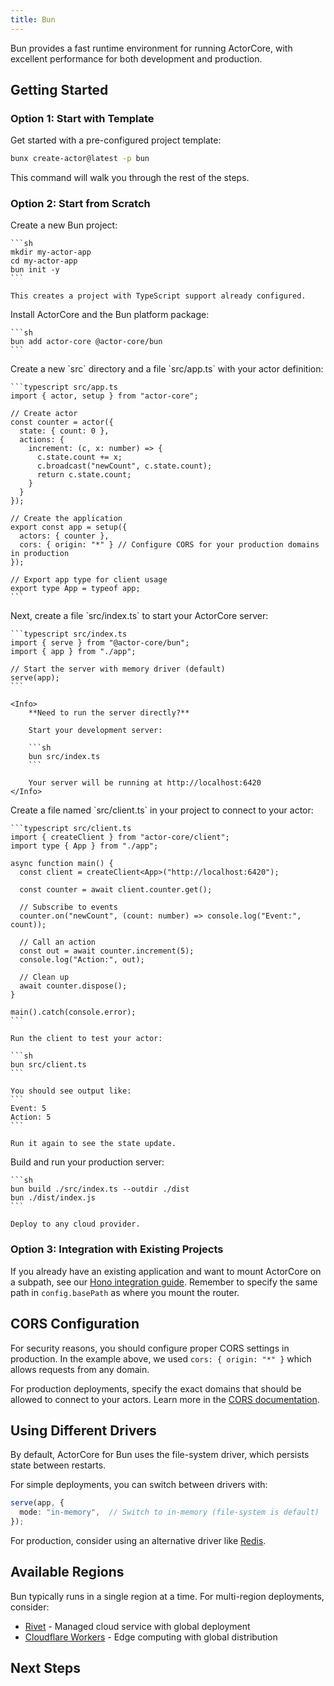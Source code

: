 ```yaml
---
title: Bun
---
```



Bun provides a fast runtime environment for running ActorCore, with excellent performance for both development and production.

<MvpWarning />

## Getting Started

### Option 1: Start with Template

Get started with a pre-configured project template:

```sh
bunx create-actor@latest -p bun
```

This command will walk you through the rest of the steps.

### Option 2: Start from Scratch

<Steps>
  <Step title="Create a new Bun project">
    Create a new Bun project:
    
    ```sh
    mkdir my-actor-app
    cd my-actor-app
    bun init -y
    ```
    
    This creates a project with TypeScript support already configured.
  </Step>

  <Step title="Install ActorCore">
    Install ActorCore and the Bun platform package:
    
    ```sh
    bun add actor-core @actor-core/bun
    ```
  </Step>

  <Step title="Define your actor">
    Create a new `src` directory and a file `src/app.ts` with your actor definition:

    ```typescript src/app.ts
    import { actor, setup } from "actor-core";

    // Create actor
    const counter = actor({
      state: { count: 0 },
      actions: {
        increment: (c, x: number) => {
          c.state.count += x;
          c.broadcast("newCount", c.state.count);
          return c.state.count;
        }
      }
    });

    // Create the application
    export const app = setup({
      actors: { counter },
      cors: { origin: "*" } // Configure CORS for your production domains in production
    });

    // Export app type for client usage
    export type App = typeof app;
    ```
  </Step>

  <Step title="Create your server">
    Next, create a file `src/index.ts` to start your ActorCore server:

    ```typescript src/index.ts
    import { serve } from "@actor-core/bun";
    import { app } from "./app";

    // Start the server with memory driver (default)
    serve(app);
    ```
  </Step>

  <Step title="Start your development server">
	<RunStudio />

	<Info>
		**Need to run the server directly?**

		Start your development server:

		```sh
		bun src/index.ts
		```

		Your server will be running at http://localhost:6420
	</Info>
  </Step>

  <Step title="Connect to your actor">
    Create a file named `src/client.ts` in your project to connect to your actor:

    ```typescript src/client.ts
    import { createClient } from "actor-core/client";
    import type { App } from "./app";

    async function main() {
      const client = createClient<App>("http://localhost:6420");

      const counter = await client.counter.get();

      // Subscribe to events
      counter.on("newCount", (count: number) => console.log("Event:", count));

      // Call an action
      const out = await counter.increment(5);
      console.log("Action:", out);

      // Clean up
      await counter.dispose();
    }

    main().catch(console.error);
    ```

    Run the client to test your actor:

    ```sh
    bun src/client.ts
    ```

    You should see output like:
    ```
    Event: 5
    Action: 5
    ```

    Run it again to see the state update.
  </Step>

  <Step title="Deploy to production">
    Build and run your production server:

    ```sh
    bun build ./src/index.ts --outdir ./dist
    bun ./dist/index.js
    ```

    Deploy to any cloud provider.
  </Step>
</Steps>

### Option 3: Integration with Existing Projects

If you already have an existing application and want to mount ActorCore on a subpath, see our [Hono integration guide](/integrations/hono). Remember to specify the same path in `config.basePath` as where you mount the router.

## CORS Configuration

For security reasons, you should configure proper CORS settings in production. In the example above, we used `cors: { origin: "*" }` which allows requests from any domain.

For production deployments, specify the exact domains that should be allowed to connect to your actors. Learn more in the [CORS documentation](/concepts/cors).

## Using Different Drivers

By default, ActorCore for Bun uses the file-system driver, which persists state between restarts.

For simple deployments, you can switch between drivers with:

```typescript
serve(app, {
  mode: "in-memory",  // Switch to in-memory (file-system is default)
});
```

For production, consider using an alternative driver like [Redis](/drivers/redis).

## Available Regions

Bun typically runs in a single region at a time. For multi-region deployments, consider:

- [Rivet](/platforms/rivet) - Managed cloud service with global deployment
- [Cloudflare Workers](/platforms/cloudflare-workers) - Edge computing with global distribution

## Next Steps

<SetupNextSteps />
